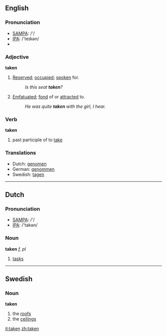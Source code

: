 ==English==

{{rank|given|hands|turned|239|taken|end|rather|until}}

===Pronunciation===
*[[w:SAMPA|SAMPA]]: /'/
*[[w:IPA|IPA]]: /'teɪkən/
*{{audio|en-us-taken.ogg|Audio (US)}}

===Adjective===
'''taken'''
#[[reserved|Reserved]]; [[occupied]]; [[spoken]] for.
#:''Is this seat '''taken'''?''
#[[emfatuated|Emfatuated]]; [[fond]] of or [[attracted]] to.
#:''He was quite '''taken''' with the girl, I hear.''

===Verb===
'''taken'''
# past participle of to [[take]]

===Translations===
*Dutch: [[genomen]]
*German: [[genommen]]
*Swedish: [[tagen]]

----

==Dutch==
===Pronunciation===
*[[w:SAMPA|SAMPA]]: /'/
*[[w:IPA|IPA]]: /'takən/
===Noun===
'''taken''' ''f, pl''
# [[task]]s

----
==Swedish==
===Noun===
'''taken'''
#the [[roof]]s
#the [[ceiling]]s

[[it:taken]]
[[zh:taken]]